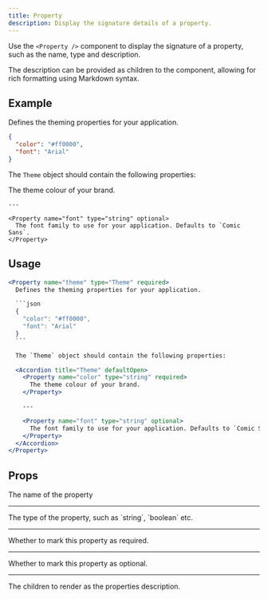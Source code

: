 ```yaml
---
title: Property
description: Display the signature details of a property.
---
```


Use the `<Property />` component to display the signature of a property, such as the name, type and description.

The description can be provided as children to the component, allowing for rich formatting using Markdown syntax.

## Example

<Property name="theme" type="Theme" required>
  Defines the theming properties for your application.

  ```json
  {
    "color": "#ff0000",
    "font": "Arial"
  }
  ```

  The `Theme` object should contain the following properties:

  <Accordion title="Theme" defaultOpen>
    <Property name="color" type="string" required>
      The theme colour of your brand.
    </Property>

    ---

    <Property name="font" type="string" optional>
      The font family to use for your application. Defaults to `Comic Sans`.
    </Property>
  </Accordion>
</Property>

## Usage

````jsx
<Property name="theme" type="Theme" required>
  Defines the theming properties for your application.

  ```json
  {
    "color": "#ff0000",
    "font": "Arial"
  }
  ```

  The `Theme` object should contain the following properties:

  <Accordion title="Theme" defaultOpen>
    <Property name="color" type="string" required>
      The theme colour of your brand.
    </Property>

    ---

    <Property name="font" type="string" optional>
      The font family to use for your application. Defaults to `Comic Sans`.
    </Property>
  </Accordion>
</Property>
````

## Props

<Property name="name" type="string" required>
  The name of the property
</Property>

---

<Property name="type" type="string" optional>
  The type of the property, such as `string`, `boolean` etc.
</Property>

---

<Property name="required" type="boolean" optional>
  Whether to mark this property as required.
</Property>

---

<Property name="optional" type="boolean" optional>
  Whether to mark this property as optional.
</Property>

---

<Property name="children" optional>
  The children to render as the properties description.
</Property>